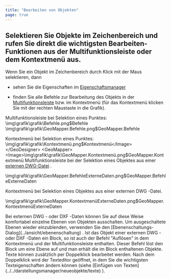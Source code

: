 ```yaml
---
title: "Bearbeiten von Objekten"
page: true
---
```

## Selektieren Sie Objekte im Zeichenbereich und rufen Sie direkt die wichtigsten Bearbeiten-Funktionen aus der Multifunktionsleiste oder dem Kontextmen&#252; aus.

Wenn Sie ein Objekt im Zeichenbereich durch Klick mit der Maus selektieren, dann

-  sehen Sie die Eigenschaften im 
[Eigenschaftsmanager](../benutzeroberflaeche/eigenschaften-manager)

-  finden Sie alle Befehle zur Bearbeitung des Objekts in der   
[Multifunktionsleiste](../benutzeroberflaeche/multifunktionsleiste)
 bzw. im Kontextmen&#252; (f&#252;r das Kontextmen&#252; klicken Sie mit der rechten Maustaste in die Grafik).




<Info>
Multifunktionsleiste bei Selektion eines Punktes:
<GeoDesigner>
<Image>\img\grafik\grafik\Befehle.png$Befehle</Image>
</GeoDesigner>
<GeoMapper>
<Image>\img\grafik\grafik\GeoMapper.Befehle.png$GeoMapper.Befehle</Image>
</GeoMapper>


Kontextmen&#252; bei Selektion eines Punktes:
<GeoDesigner>
<Image>\img\grafik\grafik\Kontextmenü.png$Kontextmenü</Image>
</GeoDesigner>
<GeoMapper>
<Image>\img\grafik\grafik\GeoMapper.Kontextmenü.png$GeoMapper.Kontextmenü</Image>
</GeoMapper>
</Info>
<GeoMapper>
<Info>
Multifunktionsleiste bei der Selektion eines Objektes aus einer [externen DWG-Datei](../../darstellungsmanager/datenquellen/uebersichtderdatenquellen)
.

<Image>\img\grafik\grafik\GeoMapper.BefehleExterneDaten.png$GeoMapper.BefehleExterneDaten</Image>

Kontextmen&#252; bei Selektion eines Objektes aus einer externen  <Italic> DWG </Italic> -Datei.

<Image>\img\grafik\grafik\GeoMapper.KontextmenüExterneDaten.png$GeoMapper.KontextmenüExterneDaten</Image>
</Info>


<Success>
Bei externen  <Italic> DWG </Italic> - oder  <Italic> DXF </Italic> -Daten k&#246;nnen Sie auf diese Weise komfortabel einzelne Ebenen von Objekten ausschalten.
Um ausgeschaltete Ebenen wieder einzublenden, verwenden Sie den [Ebenenschaltungs-Dialog](../ansicht/ebenenschaltung)
.
</Success>


<Success>
 Ist das Objekt einer externen  <Italic> DWG </Italic> - oder  <Italic> DXF </Italic> -Daten  ein Block, so ist auch der Befehl &quot;Aufl&#246;sen&quot; in dem Kontextmen&#252; und der Multifunktionsleiste enthalten. Dieser Befehl l&#246;st den Block um eine Ebene auf und man erh&#228;lt die im Block enthaltenen Objekte. 
</Success>

</GeoMapper>

<Success>
Texte k&#246;nnen zus&#228;tzlich per Doppelklick bearbeitet werden. Nach dem Doppelklick wird der Texteditor ge&#246;ffnet, in dem Sie die wichtigsten Texteigenschaften &#228;ndern k&#246;nnen (siehe [Einf&#252;gen von Texten](../../darstellungsmanager/neueobjekte/texte)
). 
</Success>
